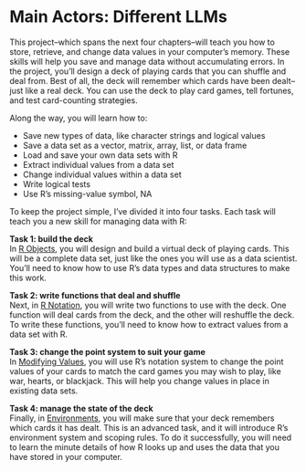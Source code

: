 # Main Actors: Different LLMs {#sec-actors-llms}

This project--which spans the next four chapters--will teach you how to store, retrieve, and change data values in your computer's memory. These skills will help you save and manage data without accumulating errors. In the project, you'll design a deck of playing cards that you can shuffle and deal from. Best of all, the deck will remember which cards have been dealt--just like a real deck. You can use the deck to play card games, tell fortunes, and test card-counting strategies.

Along the way, you will learn how to:

-   Save new types of data, like character strings and logical values
-   Save a data set as a vector, matrix, array, list, or data frame
-   Load and save your own data sets with R
-   Extract individual values from a data set
-   Change individual values within a data set
-   Write logical tests
-   Use R's missing-value symbol, NA

To keep the project simple, I've divided it into four tasks. Each task will teach you a new skill for managing data with R:

**Task 1: build the deck**\
In [R Objects](#sec-r-objects), you will design and build a virtual deck of playing cards. This will be a complete data set, just like the ones you will use as a data scientist. You'll need to know how to use R's data types and data structures to make this work.

**Task 2: write functions that deal and shuffle**\
Next, in [R Notation](#sec-r-notation), you will write two functions to use with the deck. One function will deal cards from the deck, and the other will reshuffle the deck. To write these functions, you'll need to know how to extract values from a data set with R.

**Task 3: change the point system to suit your game**\
In [Modifying Values](#sec-modifying-values), you will use R's notation system to change the point values of your cards to match the card games you may wish to play, like war, hearts, or blackjack. This will help you change values in place in existing data sets.

**Task 4: manage the state of the deck**\
Finally, in [Environments](#sec-environments), you will make sure that your deck remembers which cards it has dealt. This is an advanced task, and it will introduce R's environment system and scoping rules. To do it successfully, you will need to learn the minute details of how R looks up and uses the data that you have stored in your computer.
